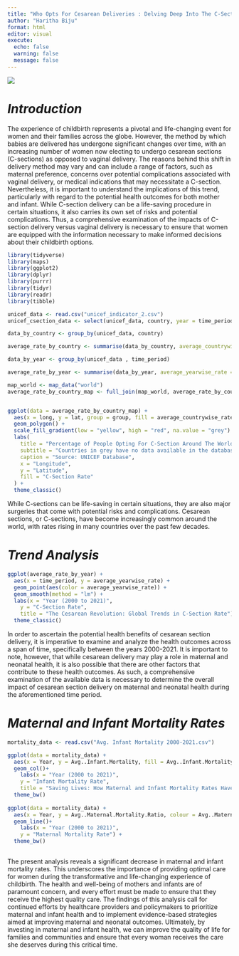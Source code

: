 ```yaml
---
title: "Who Opts For Cesarean Deliveries : Delving Deep Into The C-Section Trends"
author: "Haritha Biju"
format: html
editor: visual
execute:
  echo: false
  warning: false
  message: false
---
```

![](UNICEF-Logo.png)

# *Introduction*

The experience of childbirth represents a pivotal and life-changing event for women and their families across the globe. However, the method by which babies are delivered has undergone significant changes over time, with an increasing number of women now electing to undergo cesarean sections (C-sections) as opposed to vaginal delivery. The reasons behind this shift in delivery method may vary and can include a range of factors, such as maternal preference, concerns over potential complications associated with vaginal delivery, or medical indications that may necessitate a C-section. Nevertheless, it is important to understand the implications of this trend, particularly with regard to the potential health outcomes for both mother and infant. While C-section delivery can be a life-saving procedure in certain situations, it also carries its own set of risks and potential complications. Thus, a comprehensive examination of the impacts of C-section delivery versus vaginal delivery is necessary to ensure that women are equipped with the information necessary to make informed decisions about their childbirth options.

```r
library(tidyverse)
library(maps)
library(ggplot2)
library(dplyr)
library(purrr)
library(tidyr)
library(readr)
library(tibble)

unicef_data <- read.csv("unicef_indicator_2.csv")
unicef_csection_data <- select(unicef_data, country, year = time_period, c_section_rate = obs_value)

data_by_country <- group_by(unicef_data, country)

average_rate_by_country <- summarise(data_by_country, average_countrywise_rate = mean(obs_value))

data_by_year <- group_by(unicef_data , time_period)

average_rate_by_year <- summarise(data_by_year, average_yearwise_rate = mean(obs_value))

map_world <- map_data("world") 
average_rate_by_country_map <- full_join(map_world, average_rate_by_country, by = c("region" = "country"))


ggplot(data = average_rate_by_country_map) +
  aes(x = long, y = lat, group = group, fill = average_countrywise_rate) +
  geom_polygon() +
  scale_fill_gradient(low = "yellow", high = "red", na.value = "grey") +
  labs(
    title = "Percentage of People Opting For C-Section Around The World",
    subtitle = "Countries in grey have no data available in the database",
    caption = "Source: UNICEF Database",
    x = "Longitude",
    y = "Latitude",
    fill = "C-Section Rate"
  ) +
  theme_classic()
```
While C-sections can be life-saving in certain situations, they are also major surgeries that come with potential risks and complications. Cesarean sections, or C-sections, have become increasingly common around the world, with rates rising in many countries over the past few decades. 


# *Trend Analysis*
```r

ggplot(average_rate_by_year) +
  aes(x = time_period, y = average_yearwise_rate) +
  geom_point(aes(color = average_yearwise_rate)) +
  geom_smooth(method = "lm") +
  labs(x = "Year (2000 to 2021)",
    y = "C-Section Rate",
    title = "The Cesarean Revolution: Global Trends in C-Section Rate") +
  theme_classic()

```
In order to ascertain the potential health benefits of cesarean section delivery, it is imperative to examine and analyze the health outcomes across a span of time, specifically between the years 2000-2021. It is important to note, however, that while cesarean delivery may play a role in maternal and neonatal health, it is also possible that there are other factors that contribute to these health outcomes. As such, a comprehensive examination of the available data is necessary to determine the overall impact of cesarean section delivery on maternal and neonatal health during the aforementioned time period.

# *Maternal and Infant Mortality Rates*
```r
mortality_data <- read.csv("Avg. Infant Mortality 2000-2021.csv")

ggplot(data = mortality_data) +
  aes(x = Year, y = Avg..Infant.Mortality, fill = Avg..Infant.Mortality) +
  geom_col()+
    labs(x = "Year (2000 to 2021)",
    y = "Infant Mortality Rate",
    title = "Saving Lives: How Maternal and Infant Mortality Rates Have Declined") +
  theme_bw()
  
ggplot(data = mortality_data) +
  aes(x = Year, y = Avg..Maternal.Mortality.Ratio, colour = Avg..Maternal.Mortality.Ratio) +
  geom_line()+
    labs(x = "Year (2000 to 2021)",
    y = "Maternal Mortality Rate") +
  theme_bw()
    
```



The present analysis reveals a significant decrease in maternal and infant mortality rates. This underscores the importance of providing optimal care for women during the transformative and life-changing experience of childbirth. The health and well-being of mothers and infants are of paramount concern, and every effort must be made to ensure that they receive the highest quality care. The findings of this analysis call for continued efforts by healthcare providers and policymakers to prioritize maternal and infant health and to implement evidence-based strategies aimed at improving maternal and neonatal outcomes. Ultimately, by investing in maternal and infant health, we can improve the quality of life for families and communities and ensure that every woman receives the care she deserves during this critical time.





